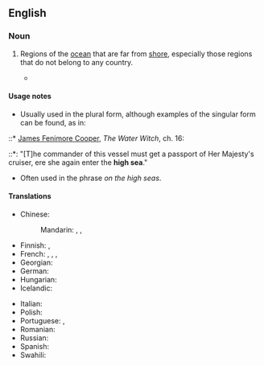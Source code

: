 ==English==

===Noun===
{{en-plural noun|head=[[high]] [[sea]]s|sg=high sea}}

# {{lb|en|nautical}} Regions of the [[ocean]] that are far from [[shore]], especially those regions that do not belong to any country.
#* {{quote-magazine|date=2013-06-08|volume=407|issue=8839|page=52|magazine={{w|The Economist}}
|title=[http://www.economist.com/news/international/21579039-chinas-growing-empire-ports-abroad-mainly-about-trade-not-aggression-new-masters The new masters and commanders]
|passage=From the ground, Colombo’s port does not look like much. . . . For mariners leaving the port after lonely nights on the '''high seas''', the delights of the B52 Night Club and Stallion Pub lie a stumble away.}}

====Usage notes====
* Usually used in the plural form, although examples of the singular form can be found, as in:
::* {{circa|1830}} [[w:James Fenimore Cooper|James Fenimore Cooper]], ''The Water Witch'', ch. 16:
::*: "[T]he commander of this vessel must get a passport of Her Majesty's cruiser, ere she again enter the '''high sea'''."
* Often used in the phrase ''on the high seas''.

====Translations====
{{trans-top|regions of ocean far from shore}}
* Chinese:
*: Mandarin: {{t+|cmn|遠海|sc=Hani}}, {{t+|cmn|远海|tr=yuǎnhǎi|sc=Hani}}, {{t+|cmn|公海|tr=gōnghǎi|sc=Hani}}
* Finnish: {{t+|fi|avomeri}}, {{t|fi|ulkomeri}}
* French: {{t+|fr|haute mer|f}}, {{t+|fr|large|m}}, {{t|fr|grand large|m}}, {{t+|fr|pleine mer|f}}
* Georgian: {{t|ka|ღია ზღვა}}
* German: {{t|de|Hochsee|f}}
* Hungarian: {{t+|hu|nyílt tenger}}
* Icelandic: {{t|is|aðalhaf|n}}
{{trans-mid}}
* Italian: {{t|it|alto mare|m}}
* Polish: {{t|pl|głębokie morze|n}}
* Portuguese: {{t+|pt|alto-mar|m}}, {{t+|pt|largo|m}}
* Romanian: {{t+|ro|larg|n}}
* Russian: {{t+|ru|откры́тое мо́ре|n}}
* Spanish: {{t+|es|alta mar|f}}
* Swahili: {{t+|sw|majimakuu}}
{{trans-bottom}}